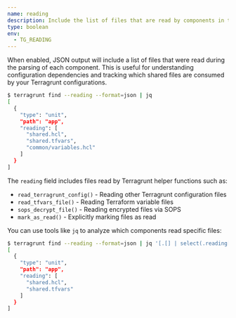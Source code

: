 ```yaml
---
name: reading
description: Include the list of files that are read by components in the output.
type: boolean
env:
  - TG_READING
---
```


When enabled, JSON output will include a list of files that were read during the parsing of each component. This is useful for understanding configuration dependencies and tracking which shared files are consumed by your Terragrunt configurations.

```bash
$ terragrunt find --reading --format=json | jq
[
  {
    "type": "unit",
    "path": "app",
    "reading": [
      "shared.hcl",
      "shared.tfvars",
      "common/variables.hcl"
    ]
  }
]
```

The `reading` field includes files read by Terragrunt helper functions such as:
- `read_terragrunt_config()` - Reading other Terragrunt configuration files
- `read_tfvars_file()` - Reading Terraform variable files
- `sops_decrypt_file()` - Reading encrypted files via SOPS
- `mark_as_read()` - Explicitly marking files as read

You can use tools like `jq` to analyze which components read specific files:

```bash
$ terragrunt find --reading --format=json | jq '[.[] | select(.reading[]? | contains("shared.hcl"))]'
[
  {
    "type": "unit",
    "path": "app",
    "reading": [
      "shared.hcl",
      "shared.tfvars"
    ]
  }
]
```

